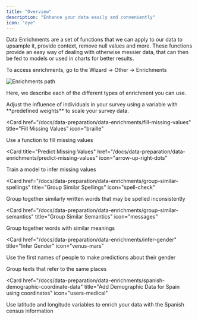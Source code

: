```yaml
---
title: "Overview"
description: "Enhance your data easily and conveniently"
icon: "eye"
---
```


Data Enrichments are a set of functions that we can apply to our data
to upsample it, provide context, remove null values and more. These functions
provide an easy way of dealing with otherwise messier data, that can then be fed
to models or used in charts for better results.

To access enrichments, go to the Wizard -> Other -> Enrichments

![Enrichments path](/images/enrichments.webp)

Here, we describe each of the different types of enrichment you can use.

<CardGroup cols={2}>
<Card 
    href="/docs/data-preparation/data-enrichments/upsample-survey-data" 
    title="Upsample Survey Data"
    icon="ballot-check">
    Adjust the influence of individuals in your survey using
    a variable with **predefined weights** to scale your survey data.
</Card>

<Card
  href="/docs/data-preparation/data-enrichments/fill-missing-values"
  title="Fill Missing Values"
  icon="braille"
>
  Use a function to fill missing values
</Card>

<Card
  title="Predict Missing Values"
  href="/docs/data-preparation/data-enrichments/predict-missing-values"
  icon="arrow-up-right-dots"
>
  Train a model to infer missing values
</Card>

<Card
  href="/docs/data-preparation/data-enrichments/group-similar-spellings"
  title="Group Similar Spellings"
  icon="spell-check"
>
  Group together similarly written words that may be spelled inconsistently
</Card>

<Card
  href="/docs/data-preparation/data-enrichments/group-similar-semantics"
  title="Group Similar Semantics"
  icon="messages"
>
  Group together words with similar meanings
</Card>

<Card
  href="/docs/data-preparation/data-enrichments/infer-gender"
  title="Infer Gender"
  icon="venus-mars"
>
  Use the first names of people to make predictions about their gender
</Card>

<Card
    href="/docs/data-preparation/data-enrichments/standardize-locations"
    title="Standardize Locations" icon="map-location-dot">
    Group texts that refer to the same places

</Card>

<Card
  href="/docs/data-preparation/data-enrichments/spanish-demographic-coordinate-data"
  title="Add Demographic Data for Spain using coordinates"
  icon="users-medical"
>
  Use latitude and longitude variables to enrich your data with the Spanish
  census information
</Card>

</CardGroup>
